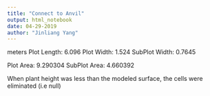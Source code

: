 ```yaml
---
title: "Connect to Anvil"
output: html_notebook
date: 04-29-2019
author: "Jinliang Yang"
---
```



meters
Plot Length:	6.096
Plot Width:	1.524
SubPlot Width:	0.7645
	
Plot Area:	9.290304
SubPlot Area:	4.660392
	
When plant height was less than the modeled surface, the cells were eliminated (i.e null)	


